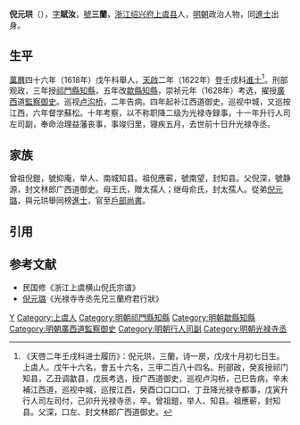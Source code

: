 {{明清人物信息框
| 姓名 = 倪元珙
| 原名 =
| 圖片名稱= 倪元珙.jpg
| 圖片大小 = 210px
| 圖片說明 = 
| 最高職務 = 光禄寺寺丞
| 國家 = 大明
| 爵位 =
| 籍貫 = [[浙江|浙江]][[上虞縣|上虞縣]]
| 族裔 = 漢族
| 字號 = 字賦汝，號三蘭
| 諡號 = 
| 出生日期 = [[萬曆|萬曆]]十二年（1584年）十月七日
| 出生地點 = [[浙江|浙江]][[上虞縣|上虞縣]]
| 逝世日期 = [[崇禎|崇禎]]十二年（1639年）三月二十九日
| 逝世地點 = [[浙江|浙江]][[上虞縣|上虞縣]]
| 墓葬 =
| 配偶 =
| 親屬 = 
| 出身 = 
*萬曆四十六年戊午科舉人
*天啓二年（1622年）壬戌科同進士出身
| 經歷 = 
| 著作 =
}}
'''倪元珙'''（{{bd|1584年||1639年|catIdx=N倪}}），[[表字|字]]'''賦汝'''，[[號|號]]'''三蘭'''，[[浙江|浙江]][[绍兴府|绍兴府]][[上虞县|上虞县]]人，[[明朝|明朝]]政治人物，同[[進士|進士]]出身。

==生平==
[[萬曆|萬曆]]四十六年（1618年）戊午科舉人，[[天啟_(明朝)|天啟]]二年（1622年）登壬戌科[[進士|進士]]<ref>《天啓二年壬戌科进士履历》：倪元珙，三蘭，诗一房，戊戌十月初七日生。上虞人。戊午十六名，會五十六名，三甲二百八十四名。刑部政，癸亥授祁门知县，乙丑调歙县，戊辰考选，授广西道御史，巡视卢沟桥，己巳告病，辛未補江西道，巡视中城，巡按江西，癸酉口口口口，丁丑降光禄寺都事，戊寅升行人司左司付，己卯升光禄寺丞，卒。曾祖鎧，举人、知县。祖應蕲，封知县。父深，口左、封文林郎广西道御史。</ref>。刑部观政，三年授[[祁門縣|祁門縣]][[知縣|知縣]]，五年改[[歙縣|歙縣]][[知縣|知縣]]，崇祯元年（1628年）考选，擢授[[廣西|廣西]]道[[監察御史|監察御史]]。巡视[[卢沟桥|卢沟桥]]，二年告病。四年起补江西道御史，巡视中城，又巡按江西，六年督学蘇松。十年考察，以不称职降二级为光禄寺録事，十一年升行人司左司副，奉命治理益藩丧事，事竣归里，寝疾五月，去世前十日升光禄寺丞。

==家族==
曾祖倪鎧，號抑庵，举人、南城知县。祖倪應蕲，號南望，封知县。父倪深，號静源，封文林郎广西道御史。母王氏，贈太孺人；继母俞氏，封太孺人。從弟[[倪元璐|倪元璐]]，與元珙舉同榜[[進士|進士]]，官至[[戶部尚書|戶部尚書]]。

==引用==
{{reflist}}

==参考文献==
*民国修《浙江上虞横山倪氏宗谱》
*[[倪元璐|倪元璐]]《光禄寺寺丞先兄三蘭府君行狀》

{{start box}}
{{s-off}}
{{s-before|[[戴東旻|戴東旻]]}}
{{s-title|明朝歙縣知縣|1625年-1628年}}
{{s-after|[[葉高標|葉高標]]}}
{{end box}}

{{天啓二年壬戌科殿試金榜}}

{{Authority control}}

{{DEFAULTSORT:Ni倪}}
[[Category:倪姓|Y]]
[[Category:上虞人|Category:上虞人]]
[[Category:明朝祁門縣知縣|Category:明朝祁門縣知縣]]
[[Category:明朝歙縣知縣|Category:明朝歙縣知縣]]
[[Category:明朝廣西道監察御史|Category:明朝廣西道監察御史]]
[[Category:明朝行人司副|Category:明朝行人司副]]
[[Category:明朝光禄寺丞|Category:明朝光禄寺丞]]